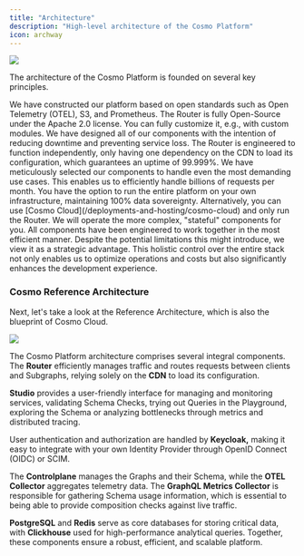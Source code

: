---
title: "Architecture"
description: "High-level architecture of the Cosmo Platform"
icon: archway
---

<Frame>
<img src="/images/cosmo-architecture.png" />
</Frame>

The architecture of the Cosmo Platform is founded on several key principles.

<CardGroup>
<Card title="Open Source" icon="square-1">
 We have constructed our platform based on open standards such as Open Telemetry (OTEL), S3, and Prometheus. The Router is fully Open-Source under the Apache 2.0 license. You can fully customize it, e.g., with custom modules.
</Card>
<Card title="High Availability" icon="square-2">
 We have designed all of our components with the intention of reducing downtime and preventing service loss. The Router is engineered to function independently, only having one dependency on the CDN to load its configuration, which guarantees an uptime of 99.999%.
</Card>
<Card title="Cost-Efficiency at Scale" icon="square-3">
 We have meticulously selected our components to handle even the most demanding use cases. This enables us to efficiently handle billions of requests per month.
</Card>
<Card title="Hybrid Deployments" icon="square-4">
 You have the option to run the entire platform on your own infrastructure, maintaining 100% data sovereignty. Alternatively, you can use [Cosmo Cloud](/deployments-and-hosting/cosmo-cloud) and only run the Router. We will operate the more complex, "stateful" components for you.
</Card>
<Card title="Optimized Solution" icon="square-5">
 All components have been engineered to work together in the most efficient manner. Despite the potential limitations this might introduce, we view it as a strategic advantage. This holistic control over the entire stack not only enables us to optimize operations and costs but also significantly enhances the development experience.
</Card>
</CardGroup>

### Cosmo Reference Architecture

Next, let's take a look at the Reference Architecture, which is also the blueprint of Cosmo Cloud.

<Frame caption="Cosmo Reference Architecture Overview">
  <img src="/images/image-4.png" />
</Frame>

The Cosmo Platform architecture comprises several integral components. The **Router** efficiently manages traffic and routes requests between clients and Subgraphs, relying solely on the **CDN** to load its configuration.

**Studio** provides a user-friendly interface for managing and monitoring services, validating Schema Checks, trying out Queries in the Playground, exploring the Schema or analyzing bottlenecks through metrics and distributed tracing.

User authentication and authorization are handled by **Keycloak,** making it easy to integrate with your own Identity Provider through OpenID Connect (OIDC) or SCIM.

The **Controlplane** manages the Graphs and their Schema, while the **OTEL Collector** aggregates telemetry data. The **GraphQL Metrics Collector** is responsible for gathering Schema usage information, which is essential to being able to provide composition checks against live traffic.

**PostgreSQL** and **Redis** serve as core databases for storing critical data, with **Clickhouse** used for high-performance analytical queries. Together, these components ensure a robust, efficient, and scalable platform.
